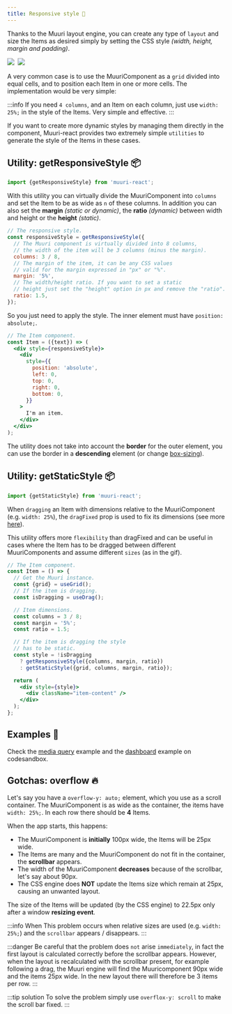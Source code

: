 ```yaml
---
title: Responsive style 👗
---
```



Thanks to the Muuri layout engine, you can create any type of `layout` and size the Items as desired simply by setting the CSS style _(width, height, margin and padding)_.

<div>
  <img src={useBaseUrl('gifs/dashboard.gif')} style={{width: '45%'}} />
  <img style={{width: '4%'}} />
  <img
    src={useBaseUrl('gifs/mediaquery.gif')}
    style={{width: '44%', paddingBottom: '1%'}}
  />
</div>

A very common case is to use the MuuriComponent as a `grid` divided into equal cells, and to position each Item in one or more cells. The implementation would be very simple:

:::info
If you need `4 columns`, and an Item on each column, just use `width: 25%;` in the style of the Items. Very simple and effective.
:::

If you want to create more dynamic styles by managing them directly in the component, Muuri-react provides two extremely simple `utilities` to generate the style of the Items in these cases.

## Utility: getResponsiveStyle 📦

```js
import {getResponsiveStyle} from 'muuri-react';
```

With this utility you can virtually divide the MuuriComponent into `columns` and set the Item to be as wide as `n` of these columns. In addition you can also set the **margin** _(static or dynamic)_, the **ratio** _(dynamic)_ between width and height or the **height** _(static)_.

```js
// The responsive style.
const responsiveStyle = getResponsiveStyle({
  // The Muuri component is virtually divided into 8 columns,
  // the width of the item will be 3 columns (minus the margin).
  columns: 3 / 8,
  // The margin of the item, it can be any CSS values
  // valid for the margin expressed in "px" or "%".
  margin: '5%',
  // The width/height ratio. If you want to set a static
  // height just set the "height" option in px and remove the "ratio".
  ratio: 1.5,
});
```

So you just need to apply the style. The inner element must have `position: absolute;`.

```jsx
// The Item component.
const Item = ({text}) => (
  <div style={responsiveStyle}>
    <div
      style={{
        position: 'absolute',
        left: 0,
        top: 0,
        right: 0,
        bottom: 0,
      }}
    >
      I'm an item.
    </div>
  </div>
);
```

The utility does not take into account the **border** for the outer element, you can use the border in a **descending** element (or change [box-sizing](https://developer.mozilla.org/en-US/docs/Web/CSS/box-sizing)).

## Utility: getStaticStyle 📦

```js
import {getStaticStyle} from 'muuri-react';
```

When `dragging` an Item with dimensions relative to the MuuriComponent (e.g. `width: 25%`), the `dragFixed` prop is used to fix its dimensions (see more [here](../usage/items-dimensions#dimensions-when-dragging-)).

This utility offers more `flexibility` than dragFixed and can be useful in cases where the Item has to be dragged between different MuuriComponents and assume different `sizes` (as in the gif).

```jsx
// The Item component.
const Item = () => {
  // Get the Muuri instance.
  const {grid} = useGrid();
  // If the item is dragging.
  const isDragging = useDrag();

  // Item dimensions.
  const columns = 3 / 8;
  const margin = '5%';
  const ratio = 1.5;

  // If the item is dragging the style
  // has to be static.
  const style = !isDragging
    ? getResponsiveStyle({columns, margin, ratio})
    : getStaticStyle({grid, columns, margin, ratio});

  return (
    <div style={style}>
      <div className="item-content" />
    </div>
  );
};
```

## Examples 📖

Check the [media query](https://codesandbox.io/s/muuri-react-media-query-q6sy6) example and the [dashboard](https://codesandbox.io/s/muuri-react-dashboard-penbe) example on codesandbox.

## Gotchas: overflow 🔥

Let's say you have a `overflow-y: auto;` element, which you use as a scroll container. The MuuriComponent is as wide as the container, the items have `width: 25%;`. In each row there should be **4** Items.

When the app starts, this happens:

- The MuuriComponent is **initially** 100px wide, the Items will be 25px wide.
- The Items are many and the MuuriComponent do not fit in the container, the **scrollbar** appears.
- The width of the MuuriComponent **decreases** because of the scrollbar, let's say about 90px.
- The CSS engine does **NOT** update the Items size which remain at 25px, causing an unwanted layout.

The size of the Items will be updated (by the CSS engine) to 22.5px only after a window **resizing event**.

:::info When
This problem occurs when relative sizes are used (e.g. `width: 25%;`) and the `scrollbar` appears / disappears.
:::

:::danger
Be careful that the problem does `not` arise `immediately`, in fact the first layout is calculated correctly before the scrollbar appears. However, when the layout is recalculated with the scrollbar present, for example following a drag, the Muuri engine will find the Muuricomponent 90px wide and the items 25px wide. In the new layout there will therefore be 3 items per row.
:::

:::tip solution
To solve the problem simply use `overflox-y: scroll` to make the scroll bar fixed.
:::
